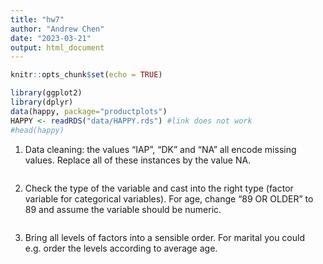 ```yaml
---
title: "hw7"
author: "Andrew Chen"
date: "2023-03-21"
output: html_document
---
```


```r
knitr::opts_chunk$set(echo = TRUE)
```

```r
library(ggplot2)
library(dplyr)
data(happy, package="productplots")
HAPPY <- readRDS("data/HAPPY.rds") #link does not work
#head(happy)
```

1. Data cleaning: the values “IAP”, “DK” and “NA” all encode missing values. Replace all of these instances by the value NA.
```r

```

2. Check the type of the variable and cast into the right type (factor variable for categorical variables). For age, change “89 OR OLDER” to 89 and assume the variable should be numeric.
```r

```

3. Bring all levels of factors into a sensible order. For marital you could e.g. order the levels according to average age.
```r

```

